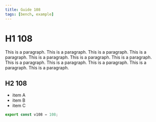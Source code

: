 ```yaml
---
title: Guide 108
tags: [bench, example]
---
```


# H1 108

This is a paragraph. This is a paragraph. This is a paragraph. This is a paragraph. This is a paragraph. This is a paragraph. This is a paragraph. This is a paragraph. This is a paragraph. This is a paragraph. This is a paragraph. This is a paragraph. 

## H2 108

- item A
- item B
- item C

```ts
export const v108 = 108;
```